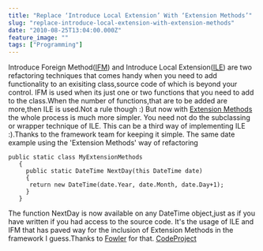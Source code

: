 ```yaml
---
title: "Replace ‘Introduce Local Extension’ With ‘Extension Methods’"
slug: "replace-introduce-local-extension-with-extension-methods"
date: "2010-08-25T13:04:00.000Z"
feature_image: ""
tags: ["Programming"]
---
```


Introduce Foreign Method([IFM](http://www.refactoring.com/catalog/introduceForeignMethod.html)) and Introduce Local Extension([ILE](http://www.refactoring.com/catalog/introduceLocalExtension.html)) are two refactoring techniques that comes handy when you need to add functionality to an exisiting class,source code of which is beyond your control. IFM is used when its just one or two functions that you need to add to the class.When the number of functions,that are to be added are more,then ILE is used.Not a rule though :) But now with [Extension Methods](http://msdn.microsoft.com/en-us/library/bb383977.aspx) the whole process is much more simpler. You need not do the subclassing or wrapper technique of ILE. This can be a third way of implementing ILE :).Thanks to the framework team for keeping it simple. The same date example using the 'Extension Methods' way of refactoring

    public static class MyExtensionMethods
       {
         public static DateTime NextDay(this DateTime date)
         {
          return new DateTime(date.Year, date.Month, date.Day+1);
         }
       }
    

The function NextDay is now available on any DateTime object,just as if you have written if you had access to the source code. It's the usage of ILE and IFM that has paved way for the inclusion of Extension Methods in the framework I guess.Thanks to [Fowler](http://martinfowler.com/) for that. [CodeProject](http://anyurl.com)